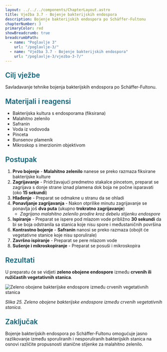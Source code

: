 ```yaml
---
layout: ../../../components/ChapterLayout.astro
title: Vježba 3.7 - Bojenje bakterijskih endospora
description: Bojenje bakterijskih endospora po Schäffer-Fultonu
chapterNumber: 3
primaryColor: red
showBreadcrumb: true
breadcrumbPath:
  - name: "Poglavlje 3"
    url: "/poglavlje-3/"
  - name: "Vježba 3.7 - Bojenje bakterijskih endospora"
    url: "/poglavlje-3/vjezba-3-7/"
---
```



<h3 style="color: #096279; font-size: 1.4rem; font-weight: 600; margin: 1.5rem 0 1rem 0;">Cilj vježbe</h3>

Savladavanje tehnike bojenja bakterijskih endospora po Schäffer-Fultonu.

<h3 style="color: #096279; font-size: 1.4rem; font-weight: 600; margin: 1.5rem 0 1rem 0;">Materijali i reagensi</h3>

- Bakterijska kultura s endosporama (fiksirana)
- Malahitno zelenilo
- Safranin
- Voda iz vodovoda
- Pinceta
- Bunsenov plameník
- Mikroskop s imerzionim objektivom

<h3 style="color: #096279; font-size: 1.4rem; font-weight: 600; margin: 1.5rem 0 1rem 0;">Postupak</h3>

1. **Prvo bojenje** - **Malahitno zelenilo** nanese se preko razmaza fiksirane bakterijske kulture
2. **Zagrijavanje** - Pridržavajući predmetno stakalce pincetom, preparat se zagrijava s donje strane iznad plamena dok boja ne počne isparavati (oko **15 sekundi**)
3. **Hlađenje** - Preparat se odmakne u stranu da se ohladi
4. **Ponavljanje zagrijavanja** - Nakon otprilike minutu zagrijavanje se ponavlja još **dva puta** (ukupno **trokratno zagrijavanje**)
   - *Zagrijano malahitno zelenilo prodire kroz debelu stijenku endospore*
5. **Ispiranje** - Preparat se ispere pod mlazom vode približno **30 sekundi** da bi se boja odstranila sa stanica koje nisu spore i međustaničnih površina
6. **Kontrastno bojenje** - **Safranin** nanosi se preko razmaza (obojit će vegetativne stanice koje nisu sporulirale)
7. **Završno ispiranje** - Preparat se pere mlazom vode
8. **Sušenje i mikroskopiranje** - Preparat se posuši i mikroskopira

<h3 style="color: #096279; font-size: 1.4rem; font-weight: 600; margin: 1.5rem 0 1rem 0;">Rezultati</h3>

U preparatu će se vidjeti **zeleno obojene endospore** između **crvenih ili ružičastih vegetativnih stanica**.

<img src="/images/slika25.jpg" alt="Zeleno obojene bakterijske endospore između crvenih vegetativnih stanica" className="hover-zoom" style="cursor: pointer;" />

*Slika 25. Zeleno obojene bakterijske endospore između crvenih vegetativnih stanica.*

<h3 style="color: #096279; font-size: 1.4rem; font-weight: 600; margin: 1.5rem 0 1rem 0;">Zaključak</h3>

Bojenje bakterijskih endospora po Schäffer-Fultonu omogućuje jasno razlikovanje između sporuliranih i nesporuliranih bakterijskih stanica na osnovi različite propusnosti stanične stijenke za malahitno zelenilo.